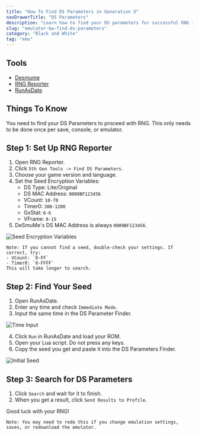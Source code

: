 ```yaml
---
title: "How To Find DS Parameters in Generation 5"
navDrawerTitle: "DS Parameters"
description: "Learn how to find your DS parameters for successful RNG in Pokémon Black and White."
slug: "emulator-bw-find-ds-parameters"
category: "Black and White"
tag: "emu"
---
```


## Tools

- [Desmume](/desmume-setup)
- [RNG Reporter](https://github.com/Admiral-Fish/RNGReporter/releases)
- [RunAsDate](https://runasdate.en.softonic.com/)

## Things To Know

You need to find your DS Parameters to proceed with RNG. This only needs to be done once per save, console, or emulator.

## Step 1: Set Up RNG Reporter

1. Open RNG Reporter.
2. Click `5th Gen Tools -> Find DS Parameters`.
3. Choose your game version and language.
4. Set the Seed Encryption Variables:
   - DS Type: Lite/Original
   - DS MAC Address: `0009BF123456`
   - VCount: `10-70`
   - Timer0: `300-1200`
   - GxStat: `6-6`
   - VFrame: `0-15`
5. DeSmuMe's DS MAC Address is always `0009BF123456`.

![Seed Encryption Variables](/images/Black-and-White/Parameters/Setup.png)

```
Note: If you cannot find a seed, double-check your settings. If correct, try:
- VCount: `0-FF`
- Timer0: `0-FFFF`
This will take longer to search.
```

## Step 2: Find Your Seed

1. Open RunAsDate.
2. Enter any time and check `Immediate Mode`.
3. Input the same time in the DS Parameter Finder.

![Time Input](/images/Black-and-White/Parameters/Time.png)

4. Click `Run` in RunAsDate and load your ROM.
5. Open your Lua script. Do not press any keys.
6. Copy the seed you get and paste it into the DS Parameters Finder.

![Initial Seed](/images/Black-and-White/Parameters/Seed.png)

## Step 3: Search for DS Parameters

1. Click `Search` and wait for it to finish.
2. When you get a result, click `Send Results to Profile`.

Good luck with your RNG!

```
Note: You may need to redo this if you change emulation settings, saves, or redownload the emulator.
```
